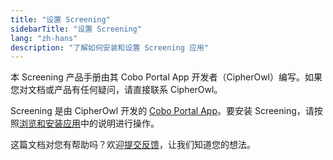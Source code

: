 ```yaml
---
title: "设置 Screening"
sidebarTitle: "设置 Screening"
lang: "zh-hans"
description: "了解如何安装和设置 Screening 应用"
---
```

<Tip>本 Screening 产品手册由其 Cobo Portal App 开发者（CipherOwl）编写。如果您对文档或产品有任何疑问，请直接联系 CipherOwl。</Tip>

Screening 是由 CipherOwl 开发的 [Cobo Portal App](/cn/portal/portal-apps/introduction)。要安装 Screening，请按照[浏览和安装应用](/cn/portal/portal-apps/browse-and-install)中的说明进行操作。


<Tip>这篇文档对您有帮助吗？欢迎[提交反馈](https://forms.zohopublic.com/cobo/form/DocumentFeedbackForm/formperma/QvLOhxJv1_JMsJ-1dleZ8Itb_7rzN-LtgvsDdxosoVI?referrername=manuals)，让我们知道您的想法。</Tip>
